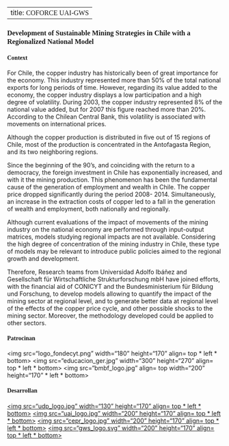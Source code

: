 
---
title: <font face="Arial Black">  COFORCE UAI-GWS </font>
---

### <font face="Arial Black">  Development of Sustainable Mining Strategies in Chile with a Regionalized National Model </font>


#### <font face="Arial Black">  Context </font>

For Chile, the copper industry has historically been of great importance for the economy. This industry represented more than 50% of the total national exports for long periods of time. However, regarding its value added to the economy, the copper industry displays a low participation and a high degree of volatility. During 2003, the copper industry represented 8% of the national value added, but for 2007 this figure reached more than 20%.  According to the Chilean Central Bank, this volatility is associated with movements on international prices. 

Although the copper production is distributed in five out of 15 regions of Chile, most of the production is concentrated in the Antofagasta Region, and its two neighboring regions.

Since the beginning of the 90’s, and coinciding with the return to a democracy, the foreign investment in Chile has exponentially increased, and with it the mining production. This phenomenon has been the fundamental cause of the generation of employment and wealth in Chile.
The copper price dropped significantly during the period 2008- 2014.  Simultaneously, an increase in the extraction costs of copper led to a fall in the generation of wealth and employment, both nationally and regionally.  

Although current evaluations of the impact of movements of the mining industry on the national economy are performed through input-output matrices, models studying regional impacts are not available. Considering the high degree of concentration of the mining industry in Chile, these type of models may be relevant to introduce public policies aimed to the regional growth and development.

Therefore, Research teams from Universidad Adolfo Ibáñez and Gesellschaft für Wirtschaftliche Strukturforschung mbH have joined efforts, with the financial aid of CONICYT and the Bundesministerium für Bildung und Forschung, to develop models allowing to quantify the impact of the mining sector at regional level, and to generate better data at regional level of the effects of the copper price cycle, and other possible shocks to the mining sector. Moreover, the methodology developed could be applied to other sectors. 
 


<html>
<body>
<DIV ALIGN=center> <h4> <font face="Arial Black">  Patrocinan </font> </h4> </DIV>

<DIV ALIGN=center> 
<img src="logo_fondecyt.png" width="180" height="170" align= top * left * bottom>
<img src="educacion_ger.jpg" width="300" height="270" align= top * left * bottom>
<img src="bmbf_logo.jpg" align= top width="200" height="170" * left * bottom>
 </DIV>
 
<DIV ALIGN=center> <h4><font face="Arial Black">  Desarrollan </font></h4> </DIV>
<DIV ALIGN=center> 
<a href="http://www.udp.cl"><img src="udp_logo.jpg" width="130" height="170" align= top * left * bottom></a>
<a href="http://www.uai.cl/"><img src="uai_logo.jpg" width="200" height="170" align= top * left * bottom></a>
<a href="http://cepr.uai.cl/"><img src="cepr_logo.jpg" width="200" height="170" align= top * left * bottom></a>
<a href="http://www.gws-os.com/de/index.php/home.html"><img src="gws_logo.svg" width="200" height="170" align= top * left * bottom></a>
</DIV>
</body>
</html>